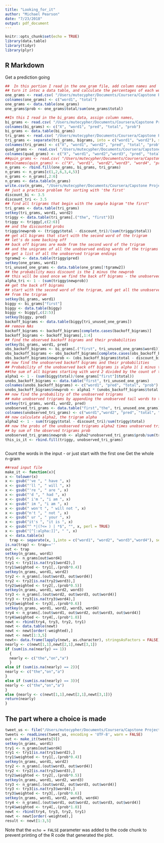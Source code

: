 ```yaml
---
title: "Looking_for_it"
author: "Michael Pearson"
date: "7/23/2018"
output: pdf_document
---
```


```r
knitr::opts_chunk$set(echo = TRUE)
library(data.table)
library(tidyr)
library(plyr)
```

## R Markdown

Get a prediction going

```r
##  In this portion I read in the one_gram file, add column names and 
## turn it intoc a data table, and calculate the percentages of each word - one_gram
one_grams <- read.csv( "/Users/mutecypher/Documents/Coursera/Capstone Project/20sample/one_gram_ns_ns.csv")
colnames(one_grams) <- c("word1", "total")
one_grams <- data.table(one_grams)
one_grams$prob <- one_grams$total/sum(one_grams$total)

##In this I read in the bi_grams data, assign column names, 
bi_grams <- read.csv( "/Users/mutecypher/Documents/Coursera/Capstone Project/20sample/nosingles_bi_ns_ns.csv")
colnames(bi_grams) <- c("X", "word1", "pred", "total", "prob")
bi_grams <- data.table(bi_grams)
tri_grams <- read.csv( "/Users/mutecypher/Documents/Coursera/Capstone Project/20sample/nosingles_tri_ns_ns.csv")
tri_grams <- separate(tri_grams, bigrams, into = c("word1", "word2"), sep = " ")
colnames(tri_grams) <- c("X", "word1", "word2", "pred", "total", "prob")
quad_grams <-  read.csv( "/Users/mutecypher/Documents/Coursera/Capstone Project/20sample/sep_quad.csv")
colnames(quad_grams) <- c("X", "word1", "word2","word3", "pred", "total", "prob")
##quin_grams <- read.csv( "/Users/mutecypher/Documents/Coursera/Capstone Project/20sample/sep_quin.csv")
##colnames(quin_grams) <- c("X", "word1", "word2","word3", "word4", "pred","total", "prob")
n_grams <- rbind.fill(one_grams, bi_grams, tri_grams)
n_grams <- n_grams[c(1,2,6,3,4,5)]
n_grams <- n_grams[,2:6]
n_grams <- data.table(n_grams)
write.csv(n_grams, "/Users/mutecypher/Documents/Coursera/Capstone Project/20sample/n_grams.csv")
## just a practice problem for sorting with 'the first'
discount_bi <- 3.5
discount_tri <- 3.5
## find all trigrams that begin with the sample bigram "the first"
tri_grams <- data.table(tri_grams)
setkey(tri_grams, word1, word2)
triggy <- data.table(tri_grams[.("the", "first")])
triggy <- triggy[,c(2:6)]
## and the discounted probs
triggy$newprob <- (triggy$total - discount_tri)/(sum(triggy$total))
## get all bigrams that start with the second word of the trigram
## let's do some backing off
## back off bigrams are made from the second word of the trigram
## and the unigrams of all the unobserved ending words of the trigrams
## get a list of all the unobserved trigram endings
tgramw2 <- data.table(triggy$pred)
setkey(one_grams, word1)
tri_unused_one_grams <- data.table(one_grams[!tgramw2])
## the probability mass discount is the 1 minus the newprob
## this will be used once we find the back off bigrams - the unobserved ones
alpha_tri <- 1 - (sum(triggy$newprob))
## get the back off bigrams
## start with the second word of the trigram, and get all the unobserved unigrams
## from the trigram
setkey(bi_grams, word1)
biggy <- bi_grams["first"]
biggy <- data.table(biggy)
biggy <- biggy[,c(2:5)]
setkey(biggy, pred)
backoff_bigrams <- data.table(biggy[tri_unused_one_grams])
## remove NAs
backoff_bigrams <- backoff_bigrams[complete.cases(backoff_bigrams)]
backoff_bigrams <- backoff_bigrams[,1:4]
## find the observed backoff bigrams and their probabilities
setkey(bi_grams, word1, pred)
obs_backoff_bigrams <- bi_grams[.("first", tri_unused_one_grams$word1)]
obs_backoff_bigrams <- obs_backoff_bigrams[complete.cases(obs_backoff_bigrams)]
obs_backoff_bigrams$newprob <- (obs_backoff_bigrams$total - discount_bi)/sum(tri_unused_one_grams$total)
## now find the unobserved backoff bigrams and their probabilities
## Probability of the unobserved back off bigrams is alpha 1( 1 minus the ratio of 
##the sum of all bigrams starting with word 2 divided by the count of the unigram of ##word 2) times (count of each unobserved unigram minus discount) divided by the sum ##of all unobserved trig tail unigrams
alpha1 <- 1 - (sum(biggy$total)/(one_grams["first"]$total))
unobs_backoff_bigrams <- data.table("first", tri_unused_one_grams)
colnames(unobs_backoff_bigrams) <- c("word1", "pred", "total", "prob")
unobs_backoff_bigrams$newprob <- alpha1 * (unobs_backoff_bigrams$total - discount_bi)/sum(unobs_backoff_bigrams$total)
## now find the probability of the unobserved trigrams
## make unobserved trigrams by appending the unobserved tail words to the bigram
setkey(tri_grams, word1, word2, pred)
unobserved_tri_grams <- data.table("first","the", tri_unused_one_grams)
colnames(unobserved_tri_grams) <- c("word1","word2", "pred", "total", "prob")
## now calculate alpha2, the trigram alpha
alpha2 <- 1 - sum(triggy$total - discount_tri)/sum(triggy$total)
## now the probs of the unobserved trigrams alpha2 times unobserved trigrams divided
## by sum of the observed trigrams prob
unobserved_tri_grams$newprob <- alpha2*unobserved_tri_grams$prob/sum(triggy$newprob)
this_is_it <- rbind.fill(triggy, unobserved_tri_grams)



```

Count the words in the input - or just start with the first one
Get the whole n-gram
```r
##read input file
make_it <- function(x){
x <- tolower(x)
x <- gsub("'ve ", " have ", x) 
x <- gsub("'ll ", " will ", x) 
x <- gsub("'re ", " are ", x) 
x <- gsub("'d ", " had ", x)
x <- gsub(" i'm ", "i am ", x)
x <- gsub(" im ", "i am ", x)
x <- gsub(" won't ", " will not ", x)
x <- gsub("n't ", " not ", x)
x <- gsub(" ur ", " your ", x)
x <- gsub("it's ", "it is ", x)
x <- gsub("^ *|(?<= ) | *$", "", x, perl = TRUE)
x <- gsub("[^[:alpha:]]", " ", x) 
x <- data.table(x)
  trap <- separate(x, 1,into = c("word1", "word2", "word3","word4"), sep = " ", extra = "drop", fill = "right")
is.na(trap) <- trap==''
out <- trap
setkey(n_grams, word1)
try1 <- n_grams[out$word4]
try1 <- try1[is.na(try1$word2),]
try1$weighted <- try1[,.(prob*0.4)]
setkey(n_grams, word1, word2)
try2 <- n_grams[.(out$word3, out$word4)]
try2 <- try2[is.na(try2$word3),]
try2$weighted <- try2[,.(prob*0.5)]
setkey(n_grams, word1, word2, word3)
try3 <- n_grams[.(out$word2, out$word3, out$word4)]
try3 <- try3[is.na(try3$word4),]
try3$weighted <- try3[,.(prob*0.6)]
setkey(n_grams, word1, word2, word3, word4)
try4 <- n_grams[.(out$word1, out$word2, out$word3, out$word4)]
try4$weighted <- try4[,.(prob*1.0)]
newt <- rbind(try4, try3, try2, try1)
newt <- data.table(newt)
newt <- newt[order(-weighted),]
newt <- newt[1:3,5]
newt<- data.frame(lapply(newt, as.character), stringsAsFactors = FALSE)
nearly <- c(newt[1,1],newt[2,1],newt[3,1])
if (sum(is.na(nearly) == 1))
  {
  nearly <- c("the","on","a")
  }
else if (sum(is.na(nearly) == 2)){
nearly <- c("the","on","a")
}
else if (sum(is.na(nearly) == 3)){
nearly <- c("the","on","a")
}
else {nearly <- c(newt[1,1],newt[2,1],newt[3,1])}
return(nearly)
}

```

## The part where a choice is made

```r
tweet_us <- file("/Users/mutecypher/Documents/Coursera/Capstone Project/files/en_US/en_US.twitter.txt")
tweets <- readLines(tweet_us, encoding = 'UTF-8', warn = FALSE)
out <- make_it(tweets[9])
setkey(n_grams, word1)
try1 <- n_grams[out$word4]
try1 <- try1[is.na(try1$word2),]
try1$weighted <- try1[,.(prob*0.4)]
setkey(n_grams, word1, word2)
try2 <- n_grams[.(out$word3, out$word4)]
try2 <- try2[is.na(try2$word3),]
try2$weighted <- try2[,.(prob*0.5)]
setkey(n_grams, word1, word2, word3)
try3 <- n_grams[.(out$word2, out$word3, out$word4)]
try3 <- try3[is.na(try3$word4),]
try3$weighted <- try3[,.(prob*0.6)]
setkey(n_grams, word1, word2, word3, word4)
try4 <- n_grams[.(out$word1, out$word2, out$word3, out$word4)]
try4$weighted <- try4[,.(prob*1.0)]
newt <- rbind(try4, try3, try2, try1)
newt <- newt[order(-weighted),]
result <- newt[1:3,5]

```

Note that the `echo = FALSE` parameter was added to the code chunk to prevent printing of the R code that generated the plot.
